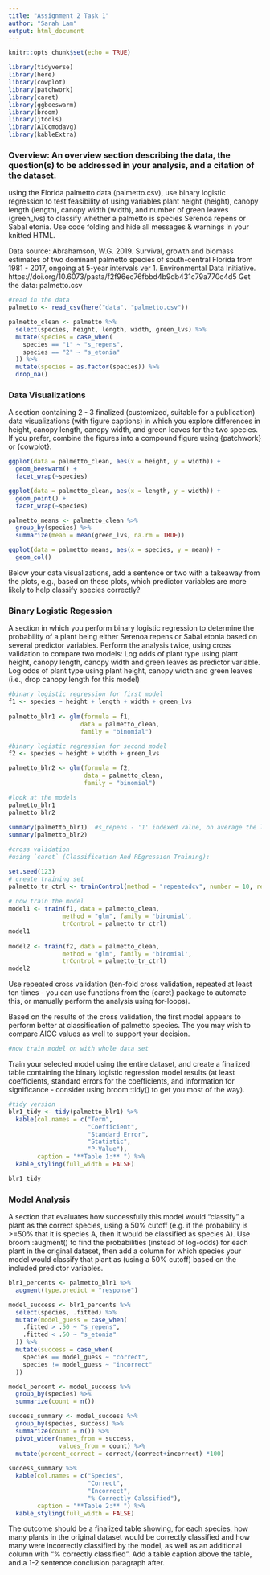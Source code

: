 ```yaml
---
title: "Assignment 2 Task 1"
author: "Sarah Lam"
output: html_document
---
```


```r
knitr::opts_chunk$set(echo = TRUE)

library(tidyverse)
library(here)
library(cowplot)
library(patchwork)
library(caret)
library(ggbeeswarm)
library(broom)
library(jtools)
library(AICcmodavg)
library(kableExtra)
```

### Overview: An overview section describing the data, the question(s) to be addressed in your analysis, and a citation of the dataset.

using the Florida palmetto data (palmetto.csv), use binary logistic regression to test feasibility of using variables plant height (height), canopy length (length), canopy width (width), and number of green leaves (green_lvs) to classify whether a palmetto is species Serenoa repens or Sabal etonia. Use code folding and hide all messages & warnings in your knitted HTML. 

Data source: Abrahamson, W.G. 2019. Survival, growth and biomass estimates of two dominant palmetto species of south-central Florida from 1981 - 2017, ongoing at 5-year intervals ver 1. Environmental Data Initiative. https://doi.org/10.6073/pasta/f2f96ec76fbbd4b9db431c79a770c4d5
Get the data: palmetto.csv

```r
#read in the data
palmetto <- read_csv(here("data", "palmetto.csv")) 
```

```r
palmetto_clean <- palmetto %>% 
  select(species, height, length, width, green_lvs) %>% 
  mutate(species = case_when(
    species == "1" ~ "s_repens",
    species == "2" ~ "s_etonia"
  )) %>% 
  mutate(species = as.factor(species)) %>% 
  drop_na()
```

### Data Visualizations

A section containing 2 - 3 finalized (customized, suitable for a publication) data visualizations (with figure captions) in which you explore differences in height, canopy length, canopy width, and green leaves for the two species. If you prefer, combine the figures into a compound figure using {patchwork} or {cowplot}. 

```r
ggplot(data = palmetto_clean, aes(x = height, y = width)) +
  geom_beeswarm() +
  facet_wrap(~species)
```

```r
ggplot(data = palmetto_clean, aes(x = length, y = width)) +
  geom_point() +
  facet_wrap(~species)
```

```r
palmetto_means <- palmetto_clean %>% 
  group_by(species) %>% 
  summarize(mean = mean(green_lvs, na.rm = TRUE))

ggplot(data = palmetto_means, aes(x = species, y = mean)) +
  geom_col()
```

Below your data visualizations, add a sentence or two with a takeaway from the plots, e.g., based on these plots, which predictor variables are more likely to help classify species correctly?

### Binary Logistic Regession 

A section in which you perform binary logistic regression to determine the probability of a plant being either Serenoa repens or Sabal etonia based on several predictor variables.  Perform the analysis twice, using cross validation to compare two models:
Log odds of plant type using plant height, canopy length, canopy width and green leaves as predictor variable.
Log odds of plant type using plant height, canopy width and green leaves (i.e., drop canopy length for this model)

```r
#binary logistic regression for first model 
f1 <- species ~ height + length + width + green_lvs
 
palmetto_blr1 <- glm(formula = f1,
                    data = palmetto_clean,
                    family = "binomial")

#binary logistic regression for second model
f2 <- species ~ height + width + green_lvs

palmetto_blr2 <- glm(formula = f2, 
                     data = palmetto_clean, 
                     family = "binomial")

#look at the models 
palmetto_blr1
palmetto_blr2
 
summary(palmetto_blr1)  #s_repens - '1' indexed value, on average the log odds of a palmetto being s_repens increases by x amount for every 1 unit of height, etc.
summary(palmetto_blr2)
```

```r
#cross validation
#using `caret` (Classification And REgression Training):

set.seed(123) 
# create training set
palmetto_tr_ctrl <- trainControl(method = "repeatedcv", number = 10, repeats = 10)
 
# now train the model
model1 <- train(f1, data = palmetto_clean, 
               method = "glm", family = 'binomial',
               trControl = palmetto_tr_ctrl)
model1 
 
model2 <- train(f2, data = palmetto_clean, 
               method = "glm", family = 'binomial',
               trControl = palmetto_tr_ctrl)
model2
```

Use repeated cross validation (ten-fold cross validation, repeated at least ten times - you can use functions from the {caret} package to automate this, or manually perform the analysis using for-loops).  

Based on the results of the cross validation, the first model appears to perform better at classification of palmetto species. The  you may wish to compare AICC values as well to support your decision. 

```r
#now train model on with whole data set 

```

Train your selected model using the entire dataset, and create a finalized table containing the binary logistic regression model results (at least coefficients, standard errors for the coefficients, and information for significance - consider using broom::tidy() to get you most of the way). 

```r
#tidy version
blr1_tidy <- tidy(palmetto_blr1) %>% 
  kable(col.names = c("Term",
                      "Coefficient",
                      "Standard Error",
                      "Statistic",
                      "P-Value"), 
        caption = "**Table 1:** ") %>% 
  kable_styling(full_width = FALSE)

blr1_tidy
```


### Model Analysis 
A section that evaluates how successfully this model would “classify” a plant as the correct species, using a 50% cutoff (e.g. if the probability is >=50% that it is species A, then it would be classified as species A). 
Use broom::augment() to find the probabilities (instead of log-odds) for each plant in the original dataset, then add a column for which species your model would classify that plant as (using a 50% cutoff) based on the included predictor variables. 
```r
blr1_percents <- palmetto_blr1 %>% 
  augment(type.predict = "response")

model_success <- blr1_percents %>% 
  select(species, .fitted) %>% 
  mutate(model_guess = case_when(
    .fitted > .50 ~ "s_repens", 
    .fitted < .50 ~ "s_etonia"
  )) %>% 
  mutate(success = case_when(
    species == model_guess ~ "correct", 
    species != model_guess ~ "incorrect" 
  )) 

model_percent <- model_success %>% 
  group_by(species) %>% 
  summarize(count = n())

success_summary <- model_success %>% 
  group_by(species, success) %>% 
  summarize(count = n()) %>% 
  pivot_wider(names_from = success, 
              values_from = count) %>% 
  mutate(percent_correct = correct/(correct+incorrect) *100)
  
success_summary %>% 
  kable(col.names = c("Species",
                      "Correct",
                      "Incorrect",
                      "% Correctly Calssified"),
        caption = "**Table 2:** ") %>% 
  kable_styling(full_width = FALSE)
```

The outcome should be a finalized table showing, for each species, how many plants in the original dataset would be correctly classified and how many were incorrectly classified by the model, as well as an additional column with “% correctly classified”. Add a table caption above the table, and a 1-2 sentence conclusion paragraph after.

